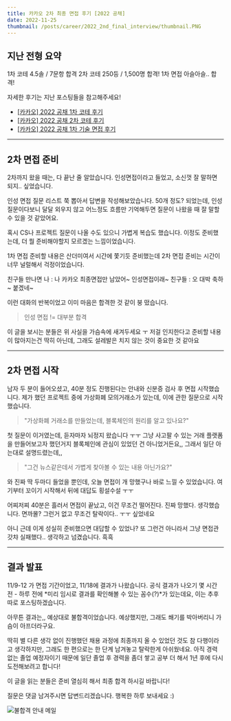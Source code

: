 ```yaml
---
title: 카카오 2차 최종 면접 후기 [2022 공채]
date: 2022-11-25
thumbnail: /posts/career/2022_2nd_final_interview/thumbnail.PNG
---
```


## 지난 전형 요약

1차 코테 4.5솔 / 7문항 합격
2차 코테 250등 / 1,500명 합격!
1차 면접 아슬아슬.. 합격!

자세한 후기는 지난 포스팅들을 참고해주세요!

- [[카카오] 2022 공채 1차 코테 후기](/blog/career/2022_1st_coding_test)
- [[카카오] 2022 공채 2차 코테 후기](/blog/career/2022_2nd_coding_test)
- [[카카오] 2022 공채 1차 기술 면접 후기](/blog/career/2022_1st_tech_interview)

---

## 2차 면접 준비

2차까지 왔을 때는, 다 끝난 줄 알았습니다.
인성면접이라고 들었고, 소신껏 잘 말하면 되지.. 싶었습니다.

인성 면접 질문 리스트 쭉 뽑아서 답변을 작성해보았습니다. 
50개 정도? 되었는데, 인성 질문이다보니 달달 외우지 않고 어느정도 흐름만 기억해두면
질문이 나왔을 때 잘 말할 수 있을 것 같았어요.

혹시 CS나 프로젝트 질문이 나올 수도 있으니 가볍게 복습도 했습니다.
이정도 준비했는데, 더 뭘 준비해야할지 모르겠는 느낌이었습니다.

1차 면접 준비할 내용은 산더미여서 시간에 쫓기듯 준비했는데
2차 면접 준비는 시간이 너무 널럴해서 걱정이었습니다.

친구들 만나면
나 : 나 카카오 최종면접만 남았어~ 인성면접이래~
친구들 : 오 대박 축하~ 붙겠네~ 

이런 대화의 반복이었고
이미 마음은 합격한 것 같이 붕 떴습니다. 

> 인성 면접 != 대부분 합격

이 글을 보시는 분들은 위 사실을 가슴속에 새겨두세요 ㅜ
저걸 인지한다고 준비할 내용이 많아지는건 딱히 아닌데,
그래도 설레발은 치지 않는 것이 중요한 것 같아요

--- 

## 2차 면접 시작
남자 두 분이 들어오셨고, 40분 정도 진행된다는 안내와 신분증 검사 후 면접 시작했습니다.
제가 했던 프로젝트 중에 가상화폐 모의거래소가 있는데,
이에 관한 질문으로 시작했습니다.

> "가상화폐 거래소를 만들었는데, 블록체인의 원리를 알고 있나요?"

첫 질문이 이거였는데, 듣자마자 뇌정지 왔습니다 ㅜㅜ
그냥 사고팔 수 있는 거래 플랫폼을 만들어보고자 했던거지
블록체인에 관심이 있었던 건 아니었거든요,,
그래서 일단 아는대로 설명드렸는데,,

> "그건 뉴스같은데서 가볍게 찾아볼 수 있는 내용 아닌가요?"

와 진짜 딱 두마디 들었을 뿐인데, 오늘 면접이 개 망했구나 바로 느낄 수 있었습니다.
여기부터 꼬이기 시작해서 뒤에 대답도 횡설수설 ㅜㅜ

어찌저찌 40분은 흘러서 면접이 끝났고,
이건 무조건 떨어진다. 진짜 망했다. 생각했습니다.
면까몰? 그런거 없고 무조건 탈락이다.. ㅜㅜ 싶었네요

아니 근데 이게 성실히 준비했으면 대답할 수 있었나? 또 그런건 아니라서
그냥 면접관 갓챠 실패했다.. 생각하고 넘겼습니다. 흑흑

---

## 결과 발표
11/9-12 가 면접 기간이었고, 11/18에 결과가 나왔습니다.
공식 결과가 나오기 몇 시간 전 - 하루 전에 *미리 임시로 결과를 확인해볼 수 있는 꼼수(?)*가 있는데요,
이는 추후 따로 포스팅하겠습니다.

아무튼 결과는,, 예상대로 불합격이었습니다.
예상했지만, 그래도 쐐기를 박아버리니 가슴이 아프더라구요.


딱히 별 다른 생각 없이 진행했던 채용 과정에 최종까지 올 수 있었던 것도 참 다행이라고 생각하지만,
그래도 한 편으로는 한 단계 남겨놓고 탈락한게 아쉬웠네요.
아직 경력 없는 졸업 예정자이기 때문에 일단 졸업 후 경력을 좀더 쌓고 
공부 더 해서 1년 후에 다시 도전해보려고 합니다! 

이 글을 읽는 분들은 준비 열심히 해서 최종 합격 하시길 바랍니다!

질문은 댓글 남겨주시면 답변드리겠습니다.
행복한 하루 보내세요 :)

![불합격 안내 메일](/posts/career/2022_2nd_final_interview/1.png)